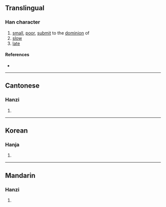 {{character info/new}}
==Translingual==

===Han character===
{{Han char|rn=9|rad=人|as=06|sn=8|four=25260|canj=OTW|ids=⿰亻曲}}

# [[small]], [[poor]], [[submit]] to the [[dominion]] of
# [[slow]]
# [[late]]

====References====
* {{Han ref|kx=0100.260|hdz=10147.110|uh=344B|ud=13387}}

----

==Cantonese==

===Hanzi===
{{yue-hanzi|jyut=[[kung4]]|y=kung4}}

# {{defn|lang=yue|sort=人06}}

----

==Korean==

===Hanja===
{{ko-hanja|hangeul=궁|rv=gung|mr=kung|y=kwung}}

# {{defn|lang=ko|sort=人06}}

----

==Mandarin==

===Hanzi===
{{cmn-hanzi|pin=[[qióng]] ([[qiong2]])|wg=ch'iung<sup>2</sup>}}

# {{defn|lang=cmn|sort=人06}}